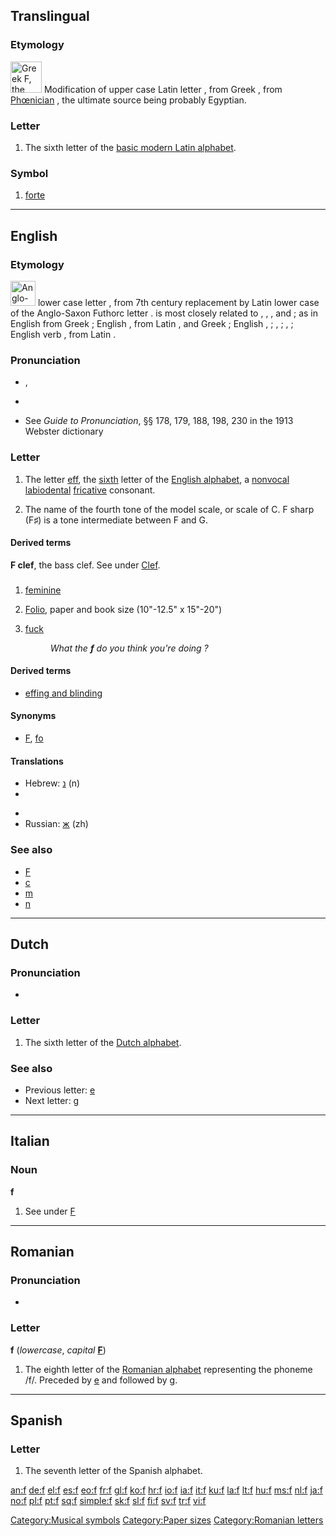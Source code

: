{{wikipedia}}
{{also|Appendix:Variations of "f"}}
{{also|բ}}
==Translingual==
{{mul-script}}

===Etymology===
[[File:GreekDigamma-01.png|left|50px|Greek Ϝ, the source for Latin F]]
Modification of upper case Latin letter {{term|F}}, from Greek {{term|sc=Grek|Ϝ|tr=W||Digamma}}, from [[Phœnician]] {{term|sc=Phnx|𐤅|tr=W||waw}}, the ultimate source being probably Egyptian.<br clear="left"/>

===Letter===
{{mul-letter|upper=F|lower=f|script=Latn}}

# The sixth letter of the [[Appendix:Latin script|basic modern Latin alphabet]].

===Symbol===
{{infl|mul|symbol}}

# {{music}} [[forte]]

[[Category:Musical symbols]]

----

==English==

===Etymology===
[[File:Runic letter fehu.svg|40px|left|Anglo-Saxon Futhorc letter ᚠ, which was replaced by Latin ‘f’]] {{etyl|ang}} lower case letter {{term|f}}, from 7th century replacement by Latin lower case {{term|f|lang=la}} of the Anglo-Saxon Futhorc letter {{term|ᚠ|tr=f||fe}}. {{term|f}} is most closely related to {{term|p}}, {{term|k}}, {{term|v}}, and {{term|b}}; as in English {{term||'''f'''ive}} from Greek {{term|sc=Grek||'''π'''έντε|lang=el|tr='''p'''ente}}; English {{term||wol'''f'''}}, from Latin {{term||lu'''p'''us}}, and Greek {{term||ly'''k'''os}}; English {{term||'''f'''ox}}, {{term||'''v'''ixen}}; {{term||'''f'''ragile}}, {{term||'''b'''reak}}; {{term||'''f'''ruit}}, {{term||'''b'''rook}}; English verb {{term||'''b'''ear}}, from Latin {{term||'''f'''erre}}.<br clear="left"/>

===Pronunciation===
* {{sense|letter name}} {{IPA|/ɛf/}}, {{SAMPA|/Ef/}}
: {{audio|en-us-f.ogg|Audio (US)}}
: {{audio|en-uk-f.ogg|Audio (UK)}}
* {{sense|phoneme}} {{IPA|/f/}}
* See ''Guide to Pronunciation'', §§ 178, 179, 188, 198, 230 in the 1913 Webster dictionary

===Letter===
{{infl|en|letter|lower case||upper case|F}}

# {{form of|lower case form|F}} The letter [[eff]], the [[sixth]] letter of the [[Appendix:Roman script|English alphabet]], a [[nonvocal]] [[labiodental]] [[fricative]] consonant.
# {{music}} The name of the fourth tone of the model scale, or scale of C. F sharp (F♯) is a tone intermediate between F and G.

====Derived terms====
'''F clef''', the bass clef. See under [[Clef]].

==={{abbreviation}}===
{{infl|en|abbreviation}}

# {{grammar}} [[feminine]]
# {{printing}} [[folio|Folio]], paper and book size (10"-12.5" x 15"-20")
# {{euphemism}} [[fuck]]
#: ''What the '''f''' do you think you're doing ?''

====Derived terms====
* [[effing and blinding]]

====Synonyms====
* {{sense|folio paper and book size}} [[F]], [[fo]]

====Translations====
{{trans-top|feminine}}
* Hebrew: [[נ]] (n)
* {{trreq|Hindi}}
{{trans-mid}}
* {{trreq|Marathi}}
* Russian: [[ж]] (zh)
{{trans-bottom}}

===See also===
* [[F]]
* [[c]]
* [[m]]
* [[n]]

[[Category:Paper sizes]]

----

==Dutch==

===Pronunciation===
* {{sense|letter name}} {{IPA|/ɛf/|lang=nl}}

===Letter===
{{infl|nl|letter|lower case||upper case|F}}

# The sixth letter of the [[Dutch alphabet]].

===See also===
* Previous letter: [[e#Dutch|e]]
* Next letter: [[g#Dutch|g]]

----

==Italian==

===Noun===
'''f''' {{m|f|inv}}

# See under [[F#Italian|F]]

----

==Romanian==

===Pronunciation===
* {{IPA|/fe/|/ef/|lang=ro}}

===Letter===
'''f''' (''lowercase'', ''capital'' '''[[F]]''')

# The eighth letter of the [[Romanian alphabet]] representing the phoneme /f/. Preceded by [[e]] and followed by [[g]].

[[Category:Romanian letters]]

----

==Spanish==

===Letter===
{{infl|es|letter|lower case||upper case|F}}

# The seventh letter of the Spanish alphabet.

[[an:f]]
[[de:f]]
[[el:f]]
[[es:f]]
[[eo:f]]
[[fr:f]]
[[gl:f]]
[[ko:f]]
[[hr:f]]
[[io:f]]
[[ia:f]]
[[it:f]]
[[ku:f]]
[[la:f]]
[[lt:f]]
[[hu:f]]
[[ms:f]]
[[nl:f]]
[[ja:f]]
[[no:f]]
[[pl:f]]
[[pt:f]]
[[sq:f]]
[[simple:f]]
[[sk:f]]
[[sl:f]]
[[fi:f]]
[[sv:f]]
[[tr:f]]
[[vi:f]]